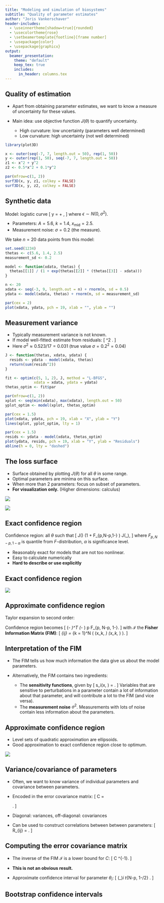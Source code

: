 ```yaml
---
title: "Modeling and simulation of biosystems"
subtitle: "Quality of parameter estimates"
author: "Joris Vankerschaver"
header-includes:
  - \useinnertheme[shadow=true]{rounded}
  - \usecolortheme{rose}
  - \setbeamertemplate{footline}[frame number]
  - \usepackage{color}
  - \usepackage{graphicx}
output: 
  beamer_presentation:
    theme: "default"
    keep_tex: true
    includes:
      in_header: columns.tex
---
```


## Quality of estimation

- Apart from obtaining parameter estimates, we want to know a measure of uncertainty for these values.

- Main idea: use objective function $J(\theta)$ to quantify uncertainty.
  - High curvature: low uncertainty (parameters well determined)
  - Low curvature: high uncertainty (not well determined)

```r
library(plot3D)

x <- outer(seq(-7, 7, length.out = 50), rep(1, 50))
y <- outer(rep(1, 50), seq(-7, 7, length.out = 50))
z1 <- x^2 + y^2
z2 <- 0.5*x^2 + 0.1*y^2

par(mfrow=c(1, 2))
surf3D(x, y, z1, colkey = FALSE)
surf3D(x, y, z2, colkey = FALSE)

```

## Synthetic data

Model: logistic curve
\[
  y = \frac{A}{1 + \exp(k(x_\text{mid} - x))} + \epsilon,
\]
where $\epsilon \sim N(0, \sigma^2)$. 

- Parameters: $A = 5.6$, $k = 1.4$, $x_\text{mid} = 2.5$.
- Measurement noise: $\sigma = 0.2$ (the measure).

We take $n = 20$ data points from this model:

```r
set.seed(1234)
thetas <- c(5.6, 1.4, 2.5)
measurement_sd <- 0.2

model <- function(xdata, thetas) {
  thetas[[1]] / (1 + exp(thetas[[2]] * (thetas[[3]] - xdata)))
}

n <- 20
xdata <- seq(-3, 9, length.out = n) + rnorm(n, sd = 0.5)
ydata <- model(xdata, thetas) + rnorm(n, sd = measurement_sd)

par(cex = 2)
plot(xdata, ydata, pch = 19, xlab = "", ylab = "")

```



## Measurement variance

- Typically measurement variance is not known.
- If model well-fitted: estimate from residuals:
\[
  \sigma^2 \approx \frac{J(\theta_\text{best})}{N - p}.
\]
- Here $\sigma^2 \approx 0.523/17 = 0.031$ (true value $\sigma = 0.2^2 = 0.04$)

\vspace*{0.5cm}
```r
J <- function(thetas, xdata, ydata) {
  resids <- ydata - model(xdata, thetas)
  return(sum(resids^2))
}

fit <- optim(c(5, 1, 2), J, method = "L-BFGS",
             xdata = xdata, ydata = ydata)
thetas_optim <- fit$par

par(mfrow=c(1, 2))
xplot <- seq(min(xdata), max(xdata), length.out = 50)
yplot_optim <- model(xplot, thetas_optim)

par(cex = 1.5)
plot(xdata, ydata, pch = 19, xlab = "X", ylab = "Y")
lines(xplot, yplot_optim, lty = 1)

par(cex = 1.5)
resids <- ydata - model(xdata, thetas_optim)
plot(ydata, resids, pch = 19, xlab = "Y", ylab = "Residuals")
abline(h = 0, lty = "dashed")
```

## The loss surface

- Surface obtained by plotting $J(\theta)$ for all $\theta$ in some range.
- Optimal parameters are minima on this surface.
- When more than 2 parameters: focus on subset of parameters.
- **For visualization only.** (Higher dimensions: calculus)

:::::: {.cols data-latex=""}
::: {.col data-latex="{0.48\textwidth}"}
![](./images/03a-parameter-estimation/loss-surface-3d.png)
:::

::: {.col data-latex="{0.05\textwidth}"}
\mbox{}
:::

::: {.col data-latex="{0.48\textwidth}"}
![](./images/03a-parameter-estimation/loss-surface-2d.png)
:::
::::::

## Exact confidence region

Confidence region: all $\theta$ such that
\[
  J(\theta) \le \left(1 + \frac{p}{N-p}F_{p,N-p,1-\alpha} \right) \times J(\theta_\text{best}),
\]
where $F_{p,N-p,1-\alpha}$ is quantile from $F$-distribution, $\alpha$ is significance level.

- Reasonably exact for models that are not too nonlinear.
- Easy to calculate numerically
- **Hard to describe or use explicitly**

## Exact confidence region

![](./images/03a-parameter-estimation/level-sets-ci.png){fig-align='center'}

## Approximate confidence region

Taylor expansion to second order:
\begin{multline*}
  J(\theta) \approx 
    J(\theta_\text{best}) + 
    \sum_{i = 1}^N \underbrace{\frac{\partial J}{\partial \theta_i}(\theta_\text{best})}_{= 0}(\theta - \theta_\text{best})_i + \\
    \frac{1}{2} \sum_{i,j=1}^N \frac{\partial^2 J}{\partial \theta_i \partial \theta_j}
      (\theta - \theta_\text{best})_i(\theta - \theta_\text{best})_j.
\end{multline*}

Confidence region becomes
\[
  (\theta - \theta_\text{best})^T \mathcal{I} (\theta - \theta_\text{best}) \le p F_{p, N-p, 1-\alpha}.
\]
with $\mathcal{I}$ the **Fisher Information Matrix (FIM)**:
\[
  \mathcal{I}_{ij} = 
    \frac{1}{\sigma^2} \sum_{k = 1}^N \left(
    \frac{\partial y}{\partial \theta_i}(x_k, \theta_\text{best})
    \frac{\partial y}{\partial \theta_j}(x_k, \theta_\text{best}) \right).
\]

## Interpretation of the FIM

- The FIM tells us how much information the data give us about the model parameters.

- Alternatively, the FIM contains two ingredients:
  - The **sensitivity functions**, given by
  \[
    s_i(x, \theta) = \frac{\partial y}{\partial \theta_i}.
  \]
  Variables that are sensitive to perturbations in a parameter contain a lot of information about that parameter, and will contribute a lot to the FIM (and vice versa).
  - The **measurement noise** $\sigma^2$. Measurements with lots of noise contain less information about the parameters.

## Approximate confidence region

- Level sets of quadratic approximation are ellipsoids.
- Good approximation to exact confidence region close to optimum.

![](./images/03a-parameter-estimation/level-sets-ci-quadratic.png){fig-align='center'}


## Variance/covariance of parameters

- Often, we want to know variance of individual parameters and covariance between parameters.
- Encoded in the error covariance matrix:
\[
  C = \begin{bmatrix}
      \sigma^2_{\theta_1} & \text{cov}(\theta_1,\theta_2) & \cdots & \text{cov}(\theta_1,\theta_p) \\
      \text{cov}(\theta_2,\theta_1) & \sigma^2_{\theta_2} & \cdots & \text{cov}(\theta_2,\theta_p) \\
      \vdots & \vdots & \ddots & \vdots \\
      \text{cov}(\theta_p,\theta_1) & \text{cov}(\theta_p,\theta_2) & \cdots & \sigma^2_{\theta_p}
  \end{bmatrix}.
\]

- Diagonal: variances, off-diagonal: covariances
- Can be used to construct correlations between between parameters:
\[
  R_{ij} = \frac{\text{cov}(\theta_i, \theta_j)}{\sigma_{\theta_i} \sigma_{\theta_j}}.
\]


## Computing the error covariance matrix

- The inverse of the FIM $\mathcal{I}$ is a lower bound for $C$:
\[
  C \ge \mathcal{I}^{-1}.
\]
- **This is not an obvious result.**

- Approximate confidence interval for parameter $\theta_i$:
\[
  (\theta_\text{best})_i \pm t_{N-p, 1-\alpha/2} \sqrt{C_{ii}}.
\]

## Bootstrap confidence intervals